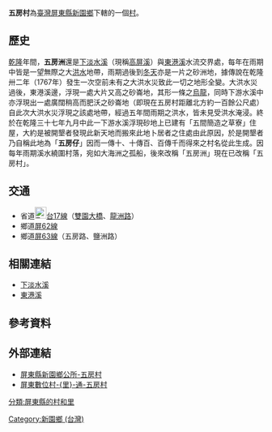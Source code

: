 {{Coord|22|30|32|N|120|25|48|E|display=title|region:TW}}
{{Infobox ROC Village or Li
| City/CountyName = 屏東縣
| DivName         = 新園鄉
| Village/LiName  = 五房
| Village/Li      = 村
| OldName         = 五房洲
| AreaTotal       = 4.1048<ref>{{Cite web |url=http://www.pthg.gov.tw/TownSyt/CP.aspx?s=3257&cp=1&n=13471 |title=屏東縣新園鄉公所-五房村 |accessdate=2014-10-15 |archive-date=2014-10-22 |archive-url=https://web.archive.org/web/20141022070922/http://www.pthg.gov.tw/TownSyt/CP.aspx?s=3257&cp=1&n=13471 |dead-url=no }}</ref>
| HouseholdTotal  = 1,157
| PopTotal        = 3,170
| YearMonth       = 2018年6月
| Male            = 1,670
| Female          = 1,500
| DataSource      = 戶口資料：{{cite web|title=屏東縣東港戶政事務所|url=http://www.donggang-house.gov.tw/lib/GetFile.php?fil_guid=8555d21b-83bd-15b4-5277-a784cb587779|date=2018-06-30|accessdate=2018-07-01|archive-url=https://web.archive.org/web/20180701083120/http://www.donggang-house.gov.tw/lib/GetFile.php?fil_guid=8555d21b-83bd-15b4-5277-a784cb587779|archive-date=2018-07-01|dead-url=yes}}
| Head            = 蔡明智<ref>{{Cite web |url=http://www.pthg.gov.tw/TownSyt/CP.aspx?s=2580&cp=1&n=13035 |title=屏東縣新園鄉公所-村長服務電話 |accessdate=2014-10-15 |archive-date=2019-10-29 |archive-url=https://web.archive.org/web/20191029144306/https://www.pthg.gov.tw/TownSyt/CP.aspx?s=2580&cp=1&n=13035 |dead-url=no }}</ref>
| Sub             = 29
| Website         = http://pt.village.tnn.tw/village.html?id=325
| Neighbors       = [[新園村|新園村]]、[[港西村_(新園鄉)|港西村]]、[[興龍村|興龍村]]、[[鹽埔村|鹽埔村]]、[[高雄市|高雄市]][[林園區|林園區]][[潭頭里|潭頭-{里}-]]、[[溪州里|溪州-{里}-]]、[[五福里|五福-{里}-]]<ref>{{Cite web |url=http://taiwanarmap.moi.gov.tw/moi/run.htm |title=內政部臺灣行政區劃-屏東縣新園鄉 |accessdate=2014-10-15 |archive-date=2016-05-04 |archive-url=https://web.archive.org/web/20160504053444/http://taiwanarmap.moi.gov.tw/moi/run.htm |dead-url=no }}</ref>
| MapLocation     = 
| Map size        = 
| Address         = 
| Phone           = 08-8691237
}}
'''五房村'''為[[臺灣|臺灣]][[屏東縣|屏東縣]][[新園鄉_(台灣)|新園鄉]]下轄的一個[[村|村]]。
<!--
== 地理 ==
-->
== 歷史 ==
[[乾隆|乾隆]]年間，'''五房洲'''還是[[下淡水溪|下淡水溪]]（現稱[[高屏溪|高屏溪]]）與[[東港溪|東港溪]]水流交界處，每年在雨期中皆是一望無際之大[[洪水|洪水]]地帶，雨期過後到[[冬天|冬天]]亦是一片之砂洲地，據傳說在乾隆卅二年（1767年）發生一次空前未有之大洪水災致此一切之地形全變。大洪水災過後，東港溪邊，浮現一處大片又高之砂崙地，其形一條之[[烏龍|烏龍]]，同時下游水溪中亦浮現出一處廣闊稍高而肥沃之砂崙地（即現在五房村距離北方約一百餘公尺處）自此次大洪水災浮現之該處地帶，經過五年間雨期之洪水，皆未見受洪水淹浸。終於在乾隆三十七年九月中此一下游水溪浮現砂地上已建有「五間簡造之草寮」住屋，大約是被開墾者發現此新天地而搬來此地卜居者之住處由此原因，於是開墾者乃自稱此地為「'''五房仔'''」因而一傳十、十傳百、百傳千而得來之村名從此生成。因每年雨期溪水繞圍村落，宛如大海洲之孤船，後來改稱「五房洲」現在已改稱「五房村」。

== 交通 ==
* 省道[[File:TW_PHW17.svg|23px]][[台17線|台17線]]（[[雙園大橋|雙園大橋]]、[[龍洲路_(新園鄉)|龍洲路]]）
* 鄉道[[屏東縣鄉道列表|屏62線]]
* 鄉道[[屏63線|屏63線]]（五房路、鹽洲路）

== 相關連結 ==
*[[下淡水溪|下淡水溪]]
*[[東港溪|東港溪]]

== 參考資料 ==
{{reflist}}

== 外部連結 ==
*[http://www.pthg.gov.tw/TownSyt/CP.aspx?s=3257&cp=1&n=13471 屏東縣新園鄉公所-五房村]{{Wayback|url=http://www.pthg.gov.tw/TownSyt/CP.aspx?s=3257&cp=1&n=13471 |date=20141022070922 }}
*[https://archive.is/20141015024256/http://pt.village.tnn.tw/village.html?id=325 屏東數位村-{里}-通-五房村]

[[Category:新園鄉_(台灣)|Category:新園鄉 (台灣)]]
[[分類:屏東縣的村和里|分類:屏東縣的村和里]]